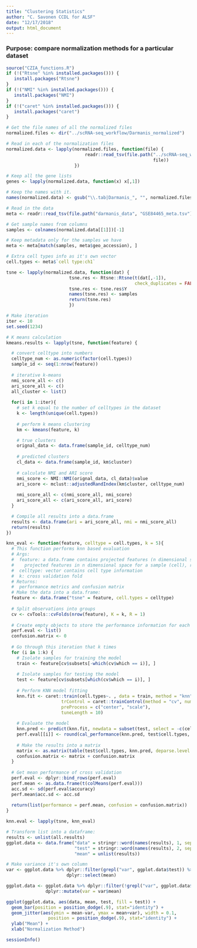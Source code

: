 ```yaml
---
title: "Clustering Statistics"
author: "C. Savonen CCDL for ALSF"
date: "12/17/2018"
output: html_document
---
```

### Purpose: compare normalization methods for a particular dataset
```r
source("CZIA_functions.R")
if (!("Rtsne" %in% installed.packages())) {
   install.packages("Rtsne")
}
if (!("NMI" %in% installed.packages())) {
   install.packages("NMI")
}
if (!("caret" %in% installed.packages())) {
   install.packages("caret")
}
```

```r
# Get the file names of all the normalized files
normalized.files <- dir("../scRNA-seq_workflow/Darmanis_normalized")

# Read in each of the normalization files
normalized.data <- lapply(normalized.files, function(file) {
                              readr::read_tsv(file.path("../scRNA-seq_workflow/Darmanis_normalized",
                                                        file))
                          })

# Keep all the gene lists
genes <- lapply(normalized.data, function(x) x[,1])

# Keep the names with it.
names(normalized.data) <- gsub("\\.tab|Darmanis_", "", normalized.files)
```

```r
# Read in the data
meta <- readr::read_tsv(file.path("darmanis_data", "GSE84465_meta.tsv"))
```

```r
# Get sample names from columns
samples <- colnames(normalized.data[[1]])[-1]

# Keep metadata only for the samples we have
meta <- meta[match(samples, meta$geo_accession), ]

# Extra cell types info as it's own vector
cell.types <- meta$`cell type:ch1`
```

```r
tsne <- lapply(normalized.data, function(dat) {
                        tsne.res <- Rtsne::Rtsne(t(dat[,-1]),
                                                 check_duplicates = FALSE)
                        tsne.res <- tsne.res$Y
                        names(tsne.res) <- samples
                        return(tsne.res)
                        })
```

```r
# Make iteration
iter <- 10
set.seed(1234)

# K means calculation 
kmeans.results <- lapply(tsne, function(feature) {

  # convert celltype into numbers
  celltype_num <- as.numeric(factor(cell.types))
  sample_id <- seq(1:nrow(feature))
  
  # iterative k-means
  nmi_score_all <- c()
  ari_score_all <- c()
  all_cluster <- list()
  
  for(i in 1:iter){
    # set k equal to the number of celltypes in the dataset
    k <- length(unique(cell.types))
    
    # perform k means clustering
    km <- kmeans(feature, k)

    # true clusters
    orignal_data <- data.frame(sample_id, celltype_num)
    
    # predicted clusters
    cl_data <- data.frame(sample_id, km$cluster)
    
    # calculate NMI and ARI score
    nmi_score <- NMI::NMI(orignal_data, cl_data)$value
    ari_score <- mclust::adjustedRandIndex(km$cluster, celltype_num)
    
    nmi_score_all <- c(nmi_score_all, nmi_score)
    ari_score_all <- c(ari_score_all, ari_score)
  }

  # Compile all results into a data.frame
  results <- data.frame(ari = ari_score_all, nmi = nmi_score_all)
  return(results)
})
```

```r
knn_eval <- function(feature, celltype = cell.types, k = 5){
  # This function performs knn based evaluation 
  # Args:
  #  feature: a data.frame contains projected features (n dimensional space, n = 2, 3 ...), the columns are
  #    projected features in n dimensional space for a sample (cell), rows are samples
  #  celltype: vector contains cell type information
  #  k: cross validation fold
  # Returns:
  #  performance metrics and confusion matrix
  # Make the data into a data.frame:
  feature <- data.frame("tsne" = feature, cell.types = celltype)
  
  # Split observations into groups
  cv <- cvTools::cvFolds(nrow(feature), K = k, R = 1)
  
  # Create empty objects to store the performance information for each iteration
  perf.eval <- list()
  confusion.matrix <- 0
  
  # Go through this iteration that k times
  for (i in 1:k) {
    # Isolate samples for training the model
    train <- feature[cv$subsets[-which(cv$which == i)], ]
    
    # Isolate samples for testing the model
    test <- feature[cv$subsets[which(cv$which == i)], ]
    
    # Perform KNN model fitting
    knn.fit <- caret::train(cell.types~. , data = train, method = "knn",
                     trControl = caret::trainControl(method = "cv", number = 3),
                     preProcess = c("center", "scale"),
                     tuneLength = 10)
    
    # Evaluate the model
    knn.pred <- predict(knn.fit, newdata = subset(test, select = -c(cell.types)))
    perf.eval[[i]] <- round(cal_performance(knn.pred, test$cell.types, 3), 2)
    
    # Make the results into a matrix
    matrix <- as.matrix(table(test$cell.types, knn.pred, deparse.level = 0))
    confusion.matrix <- matrix + confusion.matrix
  }
  
  # Get mean performance of cross validation
  perf.eval <- dplyr::bind_rows(perf.eval)
  perf.mean <- as.data.frame(t(colMeans(perf.eval)))
  acc.sd <- sd(perf.eval$accuracy)
  perf.mean$acc.sd <- acc.sd
  
  return(list(performance = perf.mean, confusion = confusion.matrix))
}

knn.eval <- lapply(tsne, knn_eval)

```

```r
# Transform list into a dataframe:
results <- unlist(all.results)
ggplot.data <- data.frame("data" = stringr::word(names(results), 1, sep = "\\."),
                          "test" = stringr::word(names(results), 2, sep = "\\."),
                          "mean" = unlist(results))

# Make variance it's own column 
var <- ggplot.data %>% dplyr::filter(grepl("var", ggplot.data$test)) %>%
                       dplyr::select(mean)

ggplot.data <- ggplot.data %>% dplyr::filter(!grepl("var", ggplot.data$test)) %>%
               dplyr::mutate(var = var$mean)
```

```r
ggplot(ggplot.data, aes(data, mean, test, fill = test)) +   
  geom_bar(position = position_dodge(.9), stat="identity") +
  geom_jitter(aes(ymin = mean-var, ymax = mean+var), width = 0.1,
                position = position_dodge(.9), stat="identity") +
  ylab("Mean") + 
  xlab("Normalization Method")

```

```r
sessionInfo()
```


